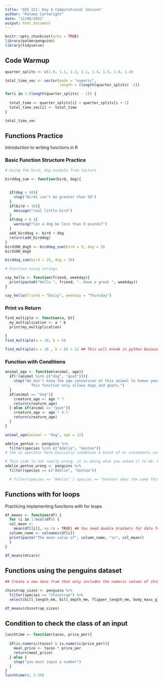 ```yaml
---
title: 'EDS 221: Day 4 Computational Session'
author: "Paloma Cartwright"
date: "12/08/2021"
output: html_document
---
```


```r
knitr::opts_chunk$set(echo = TRUE)
library(palmerpenguins)
library(tidyverse)
```

## Code Warmup 

```r

quarter_splits <- c(1.0, 1.1, 1.2, 1.1, 1.4, 1.5, 1.6, 1.4)

total_time_vec <- vector(mode = "numeric", 
                         length = (length(quarter_splits) -1))

for(i in 1:(length(quarter_splits) - 1)) {
  
  total_time <- quarter_splits[i] + quarter_splits[i + 1]
  total_time_vec[i] <- total_time
}

total_time_vec

```

## Functions Practice 

Introduction to writing functions in R 

### Basic Function Structure Practice 

```r

# Using the bird, dog example from lecture 

birddog_sum <- function(bird, dog){
  
  
  if(dog > 50){
    stop("Birds can't be greater than 50")
  }
  if(bird < 10){
    message("cool little bird")
  }
  if(dog < 0 ){
    warning("Can a dog be less than 0 pounds?")
  }
  add_birddog <- bird + dog 
  return(add_birddog)
}
bird100_dog5 <- birddog_sum(bird = 9, dog = 5)
bird100_dog5

birddog_sum(bird = 25, dog = 10)


```

```r
# Function using strings 

say_hello <- function(friend, weekday){
  print(paste0("Hello ", friend, ". Have a great ", weekday))
}

say_hello(friend = "Daisy", weekday = "Thursday")
```

### Print vs Return 

```r

find_multiple <- function(a, b){
  my_multiplication <- a * b 
  print(my_multiplication)
  
}
find_multiple(a = 10, b = 6)

find_multiple(a = 10 , b = 6) + 12 ## This will break in python because you need to return the my_multiplication value instead of print.
```

### Function with Conditions 

```r

animal_age <- function(animal, age){
  if(!(animal %in% c("dog", "goat"))){
    stop("We don't know the age conversion of this animal to human years. 
            This function only allows dogs and goats.")
  }
  if(animal == "dog"){
    creature_age <- age * 7 
    return(creature_age)
  } else if(animal == "goat"){
    creature_age <- age * 4.7 
    return(creature_age)
  }
}

animal_age(animal = "dog", age = 12)

```

```r
adelie_gentoo <- penguins %>% 
  filter(species %in% c("Adelie", "Gentoo"))
# the in operator here basically condenses a bunch of or statements into something more manageable. 
```

```r

# This code is not really wrong, it is doing what you asked it to do. but we also know that this is bad and we should use the %in% instead of the ==. This only has 100+ entries instead of 200+ 
adelie_gentoo_wrong <- penguins %>% 
  filter(species == c("Adelie", "Gentoo"))

  # filter(species == "Adelie" | species == "Gentoo) does the same thing as the in function above
```

## Functions with for loops 

Practicing implamenting functions with for loops 

```r

df_means <- function(df) {
  for (i in 1:ncol(df)) {
  col_mean <-
    mean(df[[i]], na.rm = TRUE) ## You need double brackets for data frames to access the vector of values
  column_name <- colnames(df[i])
  print(paste("The mean value of", column_name, "is", col_mean))
  }
}

df_means(mtcars) 

```


## Functions using the penguins dataset 

```r
## Create a new data fram that only includes the numeric values of chinstrap penguins 

chinstrap_sizes <- penguins %>% 
  filter(species == "Chinstrap") %>% 
  select(bill_length_mm, bill_depth_mm, flipper_length_mm, body_mass_g)

df_means(chinstrap_sizes)
```

## Condition to check the class of an input 

```r
lunchtime <- function(tacos, price_per){
  
  if(is.numeric(tacos) & is.numeric(price_per)){
    meal_price <- tacos * price_per
    return(meal_price)
  } else {
    stop("you must input a number")
  }
}
lunchtime(4, 2.50)
```



